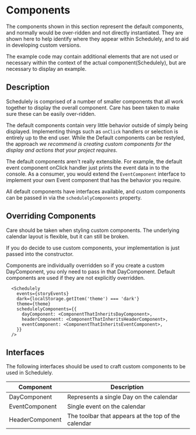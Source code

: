 
# Components

<Callout type="warning" emoji="⚠️">
The components shown in this section represent the default components, and normally would be over-ridden and not directly instantiated.
They are shown here to help identify where they appear within Schedulely, and to aid in developing custom versions.

The example code may contain additional elements that are not used or necessary within the context of the actual component(Schedulely), but are
necessary to display an example.

</Callout>

## Description

Schedulely is comprised of a number of smaller components that all work together to display the overall component. Care has been taken to make sure these can be easily over-ridden.

The default components contain very little behavior outside of simply being displayed. Implementing things such as `onClick` handlers or selection is entirely up to the end user. While the Default components can be restyled, the approach _we recommend is creating custom components for the display and actions that your project requires_.

The default components aren't really extensible. For example, the default event component onClick handler just prints the event data in to the console. As a consumer, you would extend the `EventComponent` interface to implement your own Event component that has the behavior you require.

All default components have interfaces available, and custom components can be passed in via the `schedulelyComponents` property.

## Overriding Components

<Callout type="warning" emoji="⚠️">
Care should be taken when styling custom components. The underlying calendar layout is flexible, but it can still be broken.

</Callout>

If you do decide to use custom components, your implementation is just passed into the constructor.

Components are individually overridden so if you create a custom DayComponent, you only need to pass in that DayComponent.
Default components are used if they are not explicitly overridden.

```tsx
  <Schedulely
    events={storyEvents}
    dark={localStorage.getItem('theme') === 'dark'}
    theme={theme}
    schedulelyComponents={{
      dayComponent: <ComponentThatInheritsDayComponent>,
      headerComponent: <ComponentThatInheritsHeaderComponent>,
      eventComponent: <ComponentThatInheritsEventComponent>,
    }}
  />
```

## Interfaces

The following interfaces should be used to craft custom components to be used in Schedulely.

| Component       | Description                                         |
| --------------- | --------------------------------------------------- |
| DayComponent    | Represents a single Day on the calendar             |
| EventComponent  | Single event on the calendar                        |
| HeaderComponent | The toolbar that appears at the top of the calendar |
